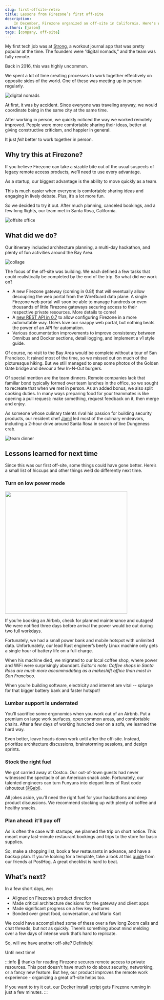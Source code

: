 ```yaml
---
slug: first-offsite-retro
title: Lessons from Firezone’s first off-site
description:
    In December, Firezone organized an off-site in California. Here's what we learned.
authors: [jason]
tags: [company, off-site]
---
```


My first tech job was at [Strong](https://www.strong.app/), a workout journal app that was pretty popular at the time. The founders were “digital nomads,” and the team was fully remote.

Back in 2016, this was highly uncommon.

We spent a lot of time creating processes to work together effectively on opposite sides of the world. One of these was meeting up in person regularly.

![digital nomads](https://user-images.githubusercontent.com/52545545/211626078-6f64a4f4-ec37-40cd-8bb5-a6b9b122f351.png)

At first, it was by accident. Since everyone was traveling anyway, we would coordinate being in the same city at the same time.

After working in person, we quickly noticed the way we worked remotely improved. People were more comfortable sharing their ideas, better at giving constructive criticism, and happier in general.

It just _felt_ better to work together in person.

## Why try this at Firezone?

If you believe Firezone can take a sizable bite out of the usual suspects of legacy remote access products, we’ll need to use every advantage.

As a startup, our biggest advantage is the ability to move quickly as a team.

This is much easier when everyone is comfortable sharing ideas and engaging in lively debate. Plus, it’s a lot more fun.

So we decided to try it out. After much planning, canceled bookings, and a few long flights, our team met in Santa Rosa, California.

![offsite office](https://user-images.githubusercontent.com/52545545/211517211-ff1d5503-a367-4e6b-a670-067c447ed415.png)

## What did we do?

Our itinerary included architecture planning, a multi-day hackathon, and plenty of fun activities around the Bay Area. 

![collage](https://user-images.githubusercontent.com/52545545/211988059-02f3083a-116b-462e-a5ff-90af4fab63fc.png)

The focus of the off-site was building. We each defined a few tasks that could realistically be completed by the end of the trip. So what did we work on?

* A new Firezone gateway (coming in 0.8!) that will eventually allow decoupling the web portal from the WireGuard data plane. A single Firezone web portal will soon be able to manage hundreds or even thousands of little Firezone gateways securing access to their respective private resources. More details to come!
* A [new REST API in 0.7](https://github.com/firezone/firezone/releases) to allow configuring Firezone in a more automatable way. Users love our snappy web portal, but nothing beats the power of an API for automation.
* Various documentation improvements to improve consistency between Omnibus and Docker sections, detail logging, and implement a v1 style guide.

Of course, no visit to the Bay Area would be complete without a tour of San Francisco. It rained most of the time, so we missed out on much of the picturesque hiking. But we still managed to snap some photos of the Golden Gate bridge and devour a few In-N-Out burgers.

Of special mention are the team dinners. Remote companies lack that familiar bond typically formed over team lunches in the office, so we sought to recreate that when we met in person. As an added bonus, we also split cooking duties. In many ways preparing food for your teammates is like opening a pull request: make something, request feedback on it, then merge and enjoy.

As someone whose culinary talents rival his passion for building security products, our resident chef [Jamil](https://twitter.com/jamilbk) led most of the culinary endeavors, including a 2-hour drive around Santa Rosa in search of live Dungeness crab.

![team dinner](https://user-images.githubusercontent.com/167144/214394961-ecbff7d8-2f9c-48a6-a906-c387366169f3.jpeg)


## Lessons learned for next time

Since this was our first off-site, some things could have gone better. Here’s a small list of hiccups and other things we’d do differently next time.

### Turn on low power mode

<img src="https://user-images.githubusercontent.com/52545545/211503302-4b2e2e74-06e8-4929-aa5b-a336af25a450.png" width="400" />

If you’re booking an Airbnb, check for planned maintenance and outages! We were notified three days before arrival the power would be out during two full workdays.

Fortunately, we had a small power bank and mobile hotspot with unlimited data. Unfortunately, our lead Rust engineer’s beefy Linux machine only gets a single hour of battery life on a full charge.

When his machine died, we migrated to our local coffee shop, where power and WiFi were surprisingly abundant. _Editor’s note: Coffee shops in Santa Rosa are much more accommodating as a makeshift office than most in San Francisco._

When you’re building software, electricity and internet are vital -- splurge for that bigger battery bank and faster hotspot!

### Lumbar support is underrated

You’ll sacrifice some ergonomics when you work out of an Airbnb. Put a premium on large work surfaces, open common areas, and comfortable chairs. After a few days of working hunched over on a sofa, we learned the hard way.

Even better, leave heads down work until after the off-site. Instead, prioritize architecture discussions, brainstorming sessions, and design sprints. 

### Stock the right fuel

We got carried away at Costco. Our out-of-town guests had never witnessed the spectacle of an American snack aisle. Fortunately, our talented engineers can turn Funyuns into elegant lines of Rust code (shoutout [@Gabi](https://github.com/conectado)). 

All jokes aside, you’ll need the right fuel for your hackathons and deep product discussions. We recommend stocking up with plenty of coffee and healthy snacks.

### Plan ahead: it’ll pay off

As is often the case with startups, we planned the trip on short notice. This meant many last-minute restaurant bookings and trips to the store for basic supplies.

So, make a shopping list, book a few restaurants in advance, and have a backup plan. If you’re looking for a template, take a look at this [guide](https://posthog.com/handbook/company/offsites#how-to-plan-an-offsite-in-8-weeks---a-checklist) from our friends at PostHog. A great checklist is hard to beat.

## What’s next?

In a few short days, we:
* Aligned on Firezone’s product direction
* Made critical architecture decisions for the gateway and client apps
* Made significant progress on a few key features
* Bonded over great food, conversation, and Mario Kart

We could have accomplished some of these over a few long Zoom calls and chat threads, but not as quickly. There’s something about mind melding over a few days of intense work that’s hard to replicate.

So, will we have another off-site? Definitely!

Until next time!

:::info 👋 thanks for reading
Firezone secures remote access to private resources. This post doesn't have much to do about security, networking, or a fancy new feature. But hey, our product improves the remote work experience - organizing a great off-site helps too.

If you want to try it out, our [Docker install script](https://docs.firezone.dev/) gets Firezone running in just a few minutes.
:::
